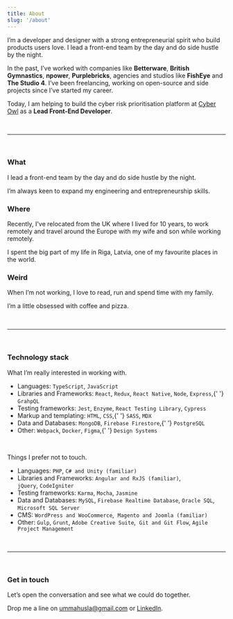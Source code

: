 ---
title: About
slug: '/about'
---

I’m a developer and designer with a strong entrepreneurial spirit who build products users love. I lead a front-end team by the day and do side hustle by the night.

In the past, I’ve worked with companies like <strong>Betterware</strong>, <strong>British Gymnastics</strong>, <strong>npower</strong>, <strong>Purplebricks</strong>, agencies and studios like <strong>FishEye</strong> and <strong>The Studio 4</strong>. I’ve been freelancing, working on open-source and side projects since I’ve started my career.

Today, I am helping to build the cyber risk prioritisation platform at <a href="https://www.cyberowl.io/">Cyber Owl</a> as a <strong>Lead Front-End Developer</strong>.

<br />

---

<br />

### What

I lead a front-end team by the day and do side hustle by the night.

I’m always keen to expand my engineering and entrepreneurship skills.

### Where

Recently, I've relocated from the UK where I lived for 10 years, to work remotely and travel around the Europe with my wife and son while working remotely.

I spent the big part of my life in Riga, Latvia, one of my favourite places in the world.

### Weird

When I’m not working, I love to read, run and spend time with my family.

I’m a little obsessed with coffee and pizza.

<br />

---

<br />

### Technology stack

What I’m really interested in working with.

<ul>
  <li>
    Languages: <code>TypeScript</code>, <code>JavaScript</code>
  </li>
  <li>
    Libraries and Frameworks: <code>React</code>, <code>Redux</code>,
    <code>React Native</code>, <code>Node</code>, <code>Express</code>,{' '}
    <code>GrahpQL</code>
  </li>
  <li>
    Testing frameworks: <code>Jest</code>, <code>Enzyme</code>,
    <code>React Testing Library</code>, <code>Cypress</code>
  </li>
  <li>
    Markup and templating: <code>HTML</code>, <code>CSS</code>,{' '}
    <code>SASS</code>, <code>MDX</code>
  </li>
  <li>
    Data and Databases: <code>MongoDB</code>, <code>Firebase Firestore</code>,{' '}
    <code>PostgreSQL</code> 
  </li>
  <li>
    Other: <code>Webpack</code>, <code>Docker</code>, <code>Figma</code>,{' '}
    <code>Design Systems</code>
  </li>
</ul>

<br />

Things I prefer not to touch.

<ul>
  <li>
    Languages: <code>PHP</code>, <code>C# and Unity (familiar)</code>
  </li>
  <li>
    Libraries and Frameworks: <code>Angular and RxJS (familiar)</code>, 
    <code>jQuery</code>, <code>CodeIgniter</code>
  </li>
  <li>
    Testing frameworks: <code>Karma</code>, <code>Mocha</code>,
    <code>Jasmine</code> 
  </li>
  <li>
    Data and Databases: <code>MySQL</code>,
    <code>Firebase Realtime Database</code>, <code>Oracle SQL</code>, 
    <code>Microsoft SQL Server</code> 
  </li>
  <li>
    CMS: <code>WordPress and WooCommerce</code>, 
    <code>Magento and Joomla (familiar)</code>
  </li>
  <li>
    Other: <code>Gulp</code>, <code>Grunt</code>,
    <code>Adobe Creative Suite</code>, 
    <code>Git and Git Flow</code>, <code>Agile Project Management</code>
  </li>
</ul>

<br />

---

<br />

### Get in touch

Let’s open the conversation and see what we could do together.

Drop me a line on <a href="mailto:ummahusla@gmail.com" rel="noopener noreferrer" target="_blank">ummahusla@gmail.com</a> or <a href="https://www.linkedin.com/in/edvinsantonovs/" target="_blank">LinkedIn</a>.
